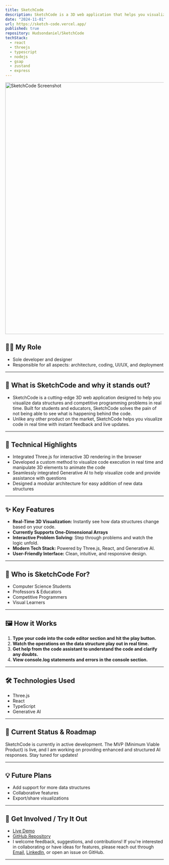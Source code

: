 ```yaml
---
title: SketchCode
description: SketchCode is a 3D web application that helps you visualize data structures and competitive programming problems in real time using ThreeJS, Generative AI and React
date: "2024-11-01"
url: https://sketch-code.vercel.app/
published: true
repository: Hudsondaniel/SketchCode
techStack:
  - react
  - threejs
  - typescript
  - nodejs
  - gsap
  - zustand
  - express
---
```


<a href="https://sketch-code.vercel.app/" className="block hover:opacity-75 transition-opacity duration-200">
    <img 
        src="/Project-Pics/Sketchcode-snap.png" 
        alt="SketchCode Screenshot" 
        className="rounded-lg shadow-2xl border border-zinc-800"
        width="800" 
        height="800" 
    />
</a>

## 👨‍💻 My Role

- Sole developer and designer
- Responsible for all aspects: architecture, coding, UI/UX, and deployment

---

## 🚀 What is SketchCode and why it stands out?

- SketchCode is a cutting-edge 3D web application designed to help you visualize data structures and competitive programming problems in real time. Built for students and educators, SketchCode solves the pain of not being able to see what is happening behind the code.
- Unlike any other product on the market, SketchCode helps you visualize code in real time with instant feedback and live updates.

---

## 🧩 Technical Highlights

- Integrated Three.js for interactive 3D rendering in the browser
- Developed a custom method to visualize code execution in real time and manipulate 3D elements to animate the code
- Seamlessly integrated Generative AI to help visualize code and provide assistance with questions
- Designed a modular architecture for easy addition of new data structures

---

## ✨ Key Features

- **Real-Time 3D Visualization:** Instantly see how data structures change based on your code.
- **Currently Supports One-Dimensional Arrays**
- **Interactive Problem Solving:** Step through problems and watch the logic unfold.
- **Modern Tech Stack:** Powered by Three.js, React, and Generative AI.
- **User-Friendly Interface:** Clean, intuitive, and responsive design.

---

## 🎯 Who is SketchCode For?

- Computer Science Students
- Professors & Educators
- Competitive Programmers
- Visual Learners

---

## 🖼️ How it Works

1. **Type your code into the code editor section and hit the play button.**
2. **Watch the operations on the data structure play out in real time.**
3. **Get help from the code assistant to understand the code and clarify any doubts.**
4. **View console.log statements and errors in the console section.**

---

## 🛠️ Technologies Used

- Three.js
- React
- TypeScript
- Generative AI

---

## 🚧 Current Status & Roadmap

SketchCode is currently in active development. The MVP (Minimum Viable Product) is live, and I am working on providing enhanced and structured AI responses. Stay tuned for updates!

---

## 💡 Future Plans

- Add support for more data structures
- Collaborative features
- Export/share visualizations

---

## 🙌 Get Involved / Try It Out

- [Live Demo](https://sketch-code.vercel.app/)
- [GitHub Repository](https://github.com/Hudsondaniel/SketchCode)
- I welcome feedback, suggestions, and contributions! If you're interested in collaborating or have ideas for features, please reach out through [Email](mailto:hudsondaniel321@gmail.com), [LinkedIn](https://www.linkedin.com/in/hudson--daniel/), or open an issue on GitHub.

---
